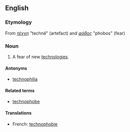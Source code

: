 ==English==

===Etymology===
From {{AGr.}} ''[[τέχνη]]'' "technê" (artefact) and ''[[φόβος]]'' "phobos" (fear)

===Noun===
{{wikipedia}}
{{en-noun}}
# A fear of new [[technologies]].

====Antonyms====
* [[technophilia]]

====Related terms====
* [[technophobe]]

====Translations====
{{trans-top|fear of new technologies}}
* French: [[technophobie]] {{f}}
{{trans-mid}}
{{trans-bottom}}